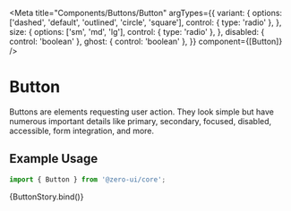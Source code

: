 
<Meta
  title="Components/Buttons/Button"
  argTypes={{
    variant: {
      options: ['dashed', 'default', 'outlined', 'circle', 'square'],
      control: { type: 'radio' },
    },
    size: {
      options: ['sm', 'md', 'lg'],
      control: { type: 'radio' },
    },
    disabled: { control: 'boolean' },
    ghost: { control: 'boolean' },
  }}
  component={[Button]}
/>


# Button

Buttons are elements requesting user action. They look simple but have numerous important details like primary, secondary, focused, disabled, accessible, form integration, and more.

## Example Usage

```jsx
import { Button } from '@zero-ui/core';
```

<Canvas columns={2} withSource="close">
  <Story
    args={{
      intent: 'default',
      variant: 'default',
      size: 'sm',
      children: 'Simple Button',
    }}
    name="Button"
  >
    {ButtonStory.bind()}
  </Story>
</Canvas>

<ArgsTable of={Button} />
